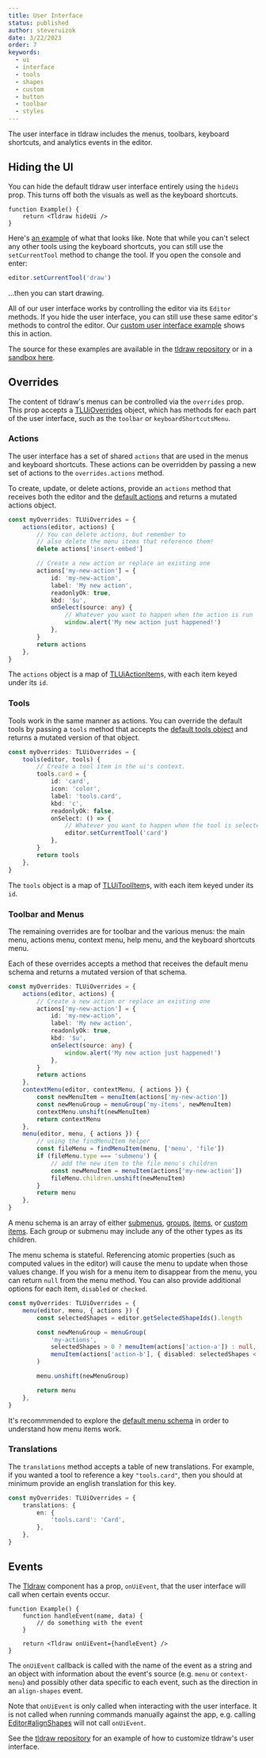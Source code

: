 ```yaml
---
title: User Interface
status: published
author: steveruizok
date: 3/22/2023
order: 7
keywords:
  - ui
  - interface
  - tools
  - shapes
  - custom
  - button
  - toolbar
  - styles
---
```


The user interface in tldraw includes the menus, toolbars, keyboard shortcuts, and analytics events in the editor.

## Hiding the UI

You can hide the default tldraw user interface entirely using the `hideUi` prop. This turns off both the visuals as well as the keyboard shortcuts.

```tsx
function Example() {
	return <Tldraw hideUi />
}
```

Here's [an example](https://examples.tldraw.com/hide-ui) of what that looks like. Note that while you can't select any other tools using the keyboard shortcuts, you can still use the `setCurrentTool` method to change the tool. If you open the console and enter:

```ts
editor.setCurrentTool('draw')
```

...then you can start drawing.

All of our user interface works by controlling the editor via its `Editor` methods. If you hide the user interface, you can still use these same editor's methods to control the editor. Our [custom user interface example](https://examples.tldraw.com/custom-ui) shows this in action.

The source for these examples are available in the [tldraw repository](https://github.com/tldraw/tldraw/blob/main/apps/examples/src) or in a [sandbox here](https://stackblitz.com/github/tldraw/tldraw/tree/examples?file=src%2Findex.tsx).

## Overrides

The content of tldraw's menus can be controlled via the `overrides` prop. This prop accepts a [TLUiOverrides](/reference/tldraw/TLUiOverrides) object, which has methods for each part of the user interface, such as the `toolbar` or `keyboardShortcutsMenu`.

### Actions

The user interface has a set of shared `actions` that are used in the menus and keyboard shortcuts. These actions can be overridden by passing a new set of actions to the `overrides.actions` method.

To create, update, or delete actions, provide an `actions` method that receives both the editor and the [default actions](https://github.com/tldraw/tldraw/blob/main/packages/tldraw/src/lib/ui/hooks/useActions.tsx) and returns a mutated actions object.

```ts
const myOverrides: TLUiOverrides = {
	actions(editor, actions) {
		// You can delete actions, but remember to
		// also delete the menu items that reference them!
		delete actions['insert-embed']

		// Create a new action or replace an existing one
		actions['my-new-action'] = {
			id: 'my-new-action',
			label: 'My new action',
			readonlyOk: true,
			kbd: '$u',
			onSelect(source: any) {
				// Whatever you want to happen when the action is run
				window.alert('My new action just happened!')
			},
		}
		return actions
	},
}
```

The `actions` object is a map of [TLUiActionItem](/reference/tldraw/TLUiActionItem)s, with each item keyed under its `id`.

### Tools

Tools work in the same manner as actions. You can override the default tools by passing a `tools` method that accepts the [default tools object](https://github.com/tldraw/tldraw/blob/main/packages/tldraw/src/lib/ui/hooks/useTools.tsx) and returns a mutated version of that object.

```ts
const myOverrides: TLUiOverrides = {
	tools(editor, tools) {
		// Create a tool item in the ui's context.
		tools.card = {
			id: 'card',
			icon: 'color',
			label: 'tools.card',
			kbd: 'c',
			readonlyOk: false,
			onSelect: () => {
				// Whatever you want to happen when the tool is selected
				editor.setCurrentTool('card')
			},
		}
		return tools
	},
}
```

The `tools` object is a map of [TLUiToolItem](/reference/tldraw/TLUiToolItem)s, with each item keyed under its `id`.

### Toolbar and Menus

The remaining overrides are for toolbar and the various menus: the main menu, actions menu, context menu, help menu, and the keyboard shortcuts menu.

Each of these overrides accepts a method that receives the default menu schema and returns a mutated version of that schema.

```ts
const myOverrides: TLUiOverrides = {
	actions(editor, actions) {
		// Create a new action or replace an existing one
		actions['my-new-action'] = {
			id: 'my-new-action',
			label: 'My new action',
			readonlyOk: true,
			kbd: '$u',
			onSelect(source: any) {
				window.alert('My new action just happened!')
			},
		}
		return actions
	},
	contextMenu(editor, contextMenu, { actions }) {
		const newMenuItem = menuItem(actions['my-new-action'])
		const newMenuGroup = menuGroup('my-items', newMenuItem)
		contextMenu.unshift(newMenuItem)
		return contextMenu
	},
	menu(editor, menu, { actions }) {
		// using the findMenuItem helper
		const fileMenu = findMenuItem(menu, ['menu', 'file'])
		if (fileMenu.type === 'submenu') {
			// add the new item to the file menu's children
			const newMenuItem = menuItem(actions['my-new-action'])
			fileMenu.children.unshift(newMenuItem)
		}
		return menu
	},
}
```

A menu schema is an array of either [submenus](/reference/tldraw/TLUiSubMenu), [groups](/reference/tldraw/TLUiMenuGroup), [items](/reference/tldraw/TLUiMenuItem), or [custom items](/reference/tldraw/TLUiCustomMenuItem). Each group or submenu may include any of the other types as its children.

The menu schema is stateful. Referencing atomic properties (such as computed values in the editor) will cause the menu to update when those values change. If you wish for a menu item to disappear from the menu, you can return `null` from the menu method. You can also provide additional options for each item, `disabled` or `checked`.

```ts
const myOverrides: TLUiOverrides = {
	menu(editor, menu, { actions }) {
		const selectedShapes = editor.getSelectedShapeIds().length

		const newMenuGroup = menuGroup(
			'my-actions',
			selectedShapes > 0 ? menuItem(actions['action-a']) : null,
			menuItem(actions['action-b'], { disabled: selectedShapes < 3 })
		)

		menu.unshift(newMenuGroup)

		return menu
	},
}
```

It's recommmended to explore the [default menu schema](https://github.com/tldraw/tldraw/blob/main/packages/tldraw/src/lib/ui/hooks/useMenuSchema.tsx) in order to understand how menu items work.

### Translations

The `translations` method accepts a table of new translations. For example, if you wanted a tool to reference a key `"tools.card"`, then you should at minimum provide an english translation for this key.

```ts
const myOverrides: TLUiOverrides = {
	translations: {
		en: {
			'tools.card': 'Card',
		},
	},
}
```

## Events

The [Tldraw](?) component has a prop, `onUiEvent`, that the user interface will call when certain events occur.

```tsx
function Example() {
	function handleEvent(name, data) {
		// do something with the event
	}

	return <Tldraw onUiEvent={handleEvent} />
}
```

The `onUiEvent` callback is called with the name of the event as a string and an object with information about the event's source (e.g. `menu` or `context-menu`) and possibly other data specific to each event, such as the direction in an `align-shapes` event.

Note that `onUiEvent` is only called when interacting with the user interface. It is not called when running commands manually against the app, e.g. calling [Editor#alignShapes](?) will not call `onUiEvent`.

See the [tldraw repository](https://github.com/tldraw/tldraw/tree/main/apps/examples) for an example of how to customize tldraw's user interface.
